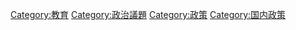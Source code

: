 [[Category:教育|Category:教育]]
[[Category:政治議題|Category:政治議題]]
[[Category:政策|Category:政策]]
[[Category:国内政策|Category:国内政策]]